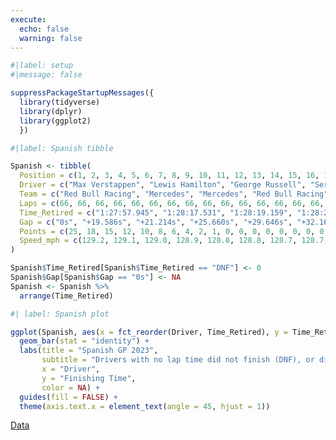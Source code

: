 ---
execute:
  echo: false
  warning: false
---

```{r}
#|label: setup
#|message: false

suppressPackageStartupMessages({
  library(tidyverse)
  library(dplyr)
  library(ggplot2)
  })
```


```{r}
#|label: Spanish tibble

Spanish <- tibble(
  Position = c(1, 2, 3, 4, 5, 6, 7, 8, 9, 10, 11, 12, 13, 14, 15, 16, 17, 18, 19, 20),
  Driver = c("Max Verstappen", "Lewis Hamilton", "George Russell", "Sergio Perez", "Carlos Sainz", "Lance Stroll", "Fernando Alonso", "Esteban Ocon", "Zhou Guanyu", "Pierre Gasly", "Charles Leclerc", "Yuki Tsunoda", "Oscar Piastri", "Nyck de Vries", "Nico Hülkenberg", "Alex Albon", "Lando Norris", "Kevin Magnussen", "Valtteri Bottas", "Logan Sargeant"),
  Team = c("Red Bull Racing", "Mercedes", "Mercedes", "Red Bull Racing", "Ferrari", "Aston Martin", "Aston Martin", "Alpine", "Alfa Romeo", "Alpine", "Ferrari", "RB", "McLaren", "RB", "Haas", "Williams", "McLaren", "Haas", "Alfa Romeo", "Williams"),
  Laps = c(66, 66, 66, 66, 66, 66, 66, 66, 66, 66, 66, 66, 66, 66, 66, 66, 66, 66, 66, 66),
  Time_Retired = c("1:27:57.945", "1:28:17.531", "1:28:19.159", "1:28:23.605", "1:28:27.591", "1:28:30.112", "1:28:32.593", "1:28:34.735", "1:28:36.869", "1:28:39.126", "1:28:42.379", "1:28:44.215", "1:28:46.581", "1:28:48.331", "1:28:51.451", "1:28:53.215", "1:28:55.114", "1:28:58.334", "1:29:01.745", "1:29:05.175"),
  Gap = c("0s", "+19.586s", "+21.214s", "+25.660s", "+29.646s", "+32.167s", "+34.648s", "+36.790s", "+38.924s", "+41.181s", "+44.434s", "+46.270s", "+48.636s", "+50.386s", "+53.506s", "+55.270s", "+57.169s", "+60.389s", "+63.800s", "+67.230s"),
  Points = c(25, 18, 15, 12, 10, 8, 6, 4, 2, 1, 0, 0, 0, 0, 0, 0, 0, 0, 0, 0),
  Speed_mph = c(129.2, 129.1, 129.0, 128.9, 128.8, 128.8, 128.7, 128.7, 128.6, 128.5, 128.5, 128.4, 128.3, 128.2, 128.2, 128.1, 128.1, 128.0, 127.9, 127.9)
)

Spanish$Time_Retired[Spanish$Time_Retired == "DNF"] <- 0
Spanish$Gap[Spanish$Gap == "0s"] <- NA
Spanish <- Spanish %>%
  arrange(Time_Retired)

```

```{r}
#| label: Spanish plot

ggplot(Spanish, aes(x = fct_reorder(Driver, Time_Retired), y = Time_Retired, fill = Driver)) +
  geom_bar(stat = "identity") +
  labs(title = "Spanish GP 2023",
       subtitle = "Drivers with no lap time did not finish (DNF), or did not start (DNS)",
       x = "Driver",
       y = "Finishing Time",
       color = NA) +
  guides(fill = FALSE) +
  theme(axis.text.x = element_text(angle = 45, hjust = 1))
```
[Data](https://www.motorsport.com/f1/results/2023/spanish-gp-/)
